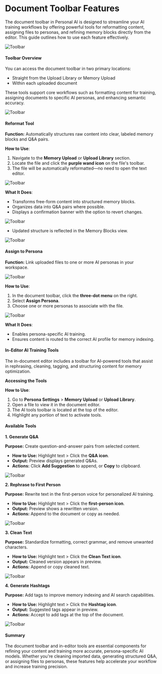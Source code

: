 # Document Toolbar Features

The document toolbar in Personal AI is designed to streamline your AI training workflows by offering powerful tools for reformatting content, assigning files to personas, and refining memory blocks directly from the editor. This guide outlines how to use each feature effectively.

![Toolbar](/images/tool1.png)

#### Toolbar Overview

You can access the document toolbar in two primary locations:

* Straight from the Upload Library or Memory Upload
* Within each uploaded document

These tools support core workflows such as formatting content for training, assigning documents to specific AI personas, and enhancing semantic accuracy.

![Toolbar](/images/tool2.png)

#### Reformat Tool

**Function:** Automatically structures raw content into clear, labeled memory blocks and Q\&A pairs.

**How to Use**:

1. Navigate to the **Memory Upload** or **Upload Library** section.
2. Locate the file and click the **purple wand icon** on the file's toolbar.
3. The file will be automatically reformatted—no need to open the text editor.

![Toolbar](/images/tool3.png)

**What It Does**:

* Transforms free-form content into structured memory blocks.
* Organizes data into Q\&A pairs where possible.
* Displays a confirmation banner with the option to revert changes.

![Toolbar](/images/tool4.png)

* Updated structure is reflected in the Memory Blocks view.

![Toolbar](/images/tool5.png)

#### Assign to Persona

**Function:** Link uploaded files to one or more AI personas in your workspace.

![Toolbar](/images/tool6.png)

**How to Use**:

1. In the document toolbar, click the **three-dot menu** on the right.
2. Select **Assign Persona**.
3. Choose one or more personas to associate with the file.

![Toolbar](/images/tool7.png)

**What It Does**:

* Enables persona-specific AI training.
* Ensures content is routed to the correct AI profile for memory indexing.

#### In-Editor AI Training Tools

The in-document editor includes a toolbar for AI-powered tools that assist in rephrasing, cleaning, tagging, and structuring content for memory optimization.

**Accessing the Tools**

**How to Use**:

1. Go to **Persona Settings** > **Memory Upload** or **Upload Library**.
2. Open a file to view it in the document editor.
3. The AI tools toolbar is located at the top of the editor.
4. Highlight any portion of text to activate tools.

#### Available Tools

**1. Generate Q\&A**

**Purpose:** Create question-and-answer pairs from selected content.

* **How to Use:** Highlight text > Click the **Q\&A icon**.
* **Output:** Preview displays generated Q\&As.
* **Actions:** Click **Add Suggestion** to append, or **Copy** to clipboard.

![Toolbar](/images/tool8.png)

**2. Rephrase to First Person**

**Purpose:** Rewrite text in the first-person voice for personalized AI training.

* **How to Use:** Highlight text > Click the **first-person icon**.
* **Output:** Preview shows a rewritten version.
* **Actions:** Append to the document or copy as needed.

![Toolbar](/images/tool9.png)

**3. Clean Text**

**Purpose:** Standardize formatting, correct grammar, and remove unwanted characters.

* **How to Use:** Highlight text > Click the **Clean Text icon**.
* **Output:** Cleaned version appears in preview.
* **Actions:** Append or copy cleaned text.

![Toolbar](/images/tool10.png)

**4. Generate Hashtags**

**Purpose:** Add tags to improve memory indexing and AI search capabilities.

* **How to Use:** Highlight text > Click the **Hashtag icon**.
* **Output:** Suggested tags appear in preview.
* **Actions:** Accept to add tags at the top of the document.

![Toolbar](/images/tool11.png)

#### Summary

The document toolbar and in-editor tools are essential components for refining your content and training more accurate, persona-specific AI models. Whether you're cleaning imported data, generating structured Q\&A, or assigning files to personas, these features help accelerate your workflow and increase training precision.
